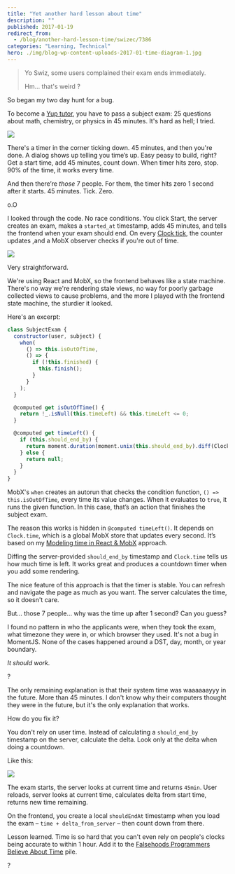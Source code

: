 ```yaml
---
title: "Yet another hard lesson about time"
description: ""
published: 2017-01-19
redirect_from:
  - /blog/another-hard-lesson-time/swizec/7386
categories: "Learning, Technical"
hero: ./img/blog-wp-content-uploads-2017-01-time-diagram-1.jpg
---
```


> Yo Swiz, some users complained their exam ends immediately.
>
> Hm… that's weird ?

So began my two day hunt for a bug.

To become a [Yup tutor](https://www.yup.com/become-tutor), you have to pass a subject exam: 25 questions about math, chemistry, or physics in 45 minutes. It's hard as hell; I tried.

![](./img/blog-wp-content-uploads-2017-01-exam-timer.gif)

There's a timer in the corner ticking down. 45 minutes, and then you're done. A dialog shows up telling you time’s up. Easy peasy to build, right? Get a start time, add 45 minutes, count down. When timer hits zero, stop. 90% of the time, it works every time.

And then there’re _those_ 7 people. For them, the timer hits zero 1 second after it starts. 45 minutes. Tick. Zero.

o.O

I looked through the code. No race conditions. You click Start, the server creates an exam, makes a `started_at` timestamp, adds 45 minutes, and tells the frontend when your exam should end. On every [Clock tick](https://swizec.com/blog/modeling-time-react/swizec/7200), the counter updates ,and a MobX observer checks if you're out of time.

![](./img/blog-wp-content-uploads-2017-01-time-diagram-1.jpg)

Very straightforward.

We're using React and MobX, so the frontend behaves like a state machine. There's no way we're rendering stale views, no way for poorly garbage collected views to cause problems, and the more I played with the frontend state machine, the sturdier it looked.

Here's an excerpt:

```javascript
class SubjectExam {
  constructor(user, subject) {
    when(
      () => this.isOutOfTime,
      () => {
        if (!this.finished) {
          this.finish();
        }
      }
    );
  }

  @computed get isOutOfTime() {
    return !_.isNull(this.timeLeft) && this.timeLeft <= 0;
  }

  @computed get timeLeft() {
    if (this.should_end_by) {
      return moment.duration(moment.unix(this.should_end_by).diff(Clock.time));
    } else {
      return null;
    }
  }
}
```

MobX's `when` creates an autorun that checks the condition function, `() => this.isOutOfTime`, every time its value changes. When it evaluates to `true`, it runs the given function. In this case, that’s an action that finishes the subject exam.

The reason this works is hidden in `@computed timeLeft()`. It depends on `Clock.time`, which is a global MobX store that updates every second. It’s based on my [Modeling time in React & MobX](https://swizec.com/blog/modeling-time-react/swizec/7200) approach.

Diffing the server-provided `should_end_by` timestamp and `Clock.time` tells us how much time is left. It works great and produces a countdown timer when you add some rendering.

The nice feature of this approach is that the timer is stable. You can refresh and navigate the page as much as you want. The server calculates the time, so it doesn't care.

But… those 7 people… why was the time up after 1 second? Can you guess?

I found no pattern in who the applicants were, when they took the exam, what timezone they were in, or which browser they used. It's not a bug in MomentJS. None of the cases happened around a DST, day, month, or year boundary.

_It should work._

?

The only remaining explanation is that their system time was waaaaaayyy in the future. More than 45 minutes. I don't know why their computers thought they were in the future, but it's the only explanation that works.

How do you fix it?

You don't rely on user time. Instead of calculating a `should_end_by` timestamp on the server, calculate the delta. Look only at the delta when doing a countdown.

Like this:

![](./img/blog-wp-content-uploads-2017-01-time-diagram-2.jpg)

The exam starts, the server looks at current time and returns `45min`. User reloads, server looks at current time, calculates delta from start time, returns new time remaining.

On the frontend, you create a local `shouldEndAt` timestamp when you load the exam – `time + delta_from_server` – then count down from there.

Lesson learned. Time is so hard that you can't even rely on people's clocks being accurate to within 1 hour. Add it to the [Falsehoods Programmers Believe About Time](http://infiniteundo.com/post/25326999628/falsehoods-programmers-believe-about-time) pile.

?
